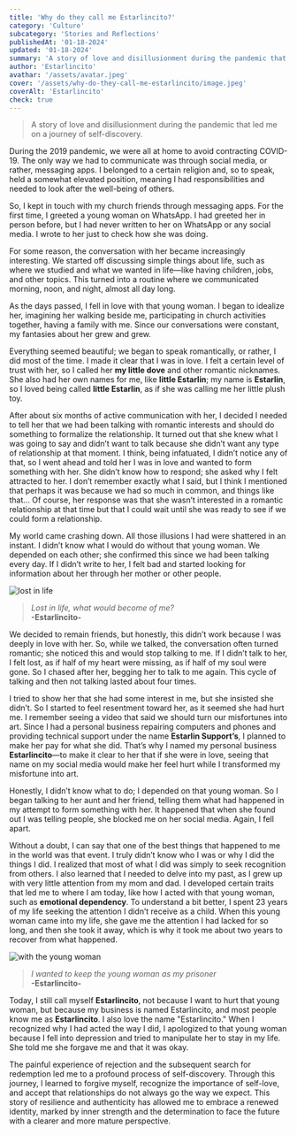 ```yaml
---
title: 'Why do they call me Estarlincito?'
category: 'Culture'
subcategory: 'Stories and Reflections'
publishedAt: '01-18-2024'
updated: '01-18-2024'
summary: 'A story of love and disillusionment during the pandemic that led me on a journey of self-discovery.'
author: 'Estarlincito'
avathar: '/assets/avatar.jpeg'
cover: '/assets/why-do-they-call-me-estarlincito/image.jpeg'
coverAlt: 'Estarlincito'
check: true
---
```


<Introduction>

> A story of love and disillusionment during the pandemic that led me on a journey of self-discovery.

</Introduction>

<Contents>

<Audio
  src='/assets/why-do-they-call-me-estarlincito/audio.mp3'
  type='audio/mp3'
/>

During the 2019 pandemic, we were all at home to avoid contracting COVID-19. The only way we had to communicate was through social media, or rather, messaging apps. I belonged to a certain religion and, so to speak, held a somewhat elevated position, meaning I had responsibilities and needed to look after the well-being of others.

So, I kept in touch with my church friends through messaging apps. For the first time, I greeted a young woman on WhatsApp. I had greeted her in person before, but I had never written to her on WhatsApp or any social media. I wrote to her just to check how she was doing.

For some reason, the conversation with her became increasingly interesting. We started off discussing simple things about life, such as where we studied and what we wanted in life—like having children, jobs, and other topics. This turned into a routine where we communicated morning, noon, and night, almost all day long.

As the days passed, I fell in love with that young woman. I began to idealize her, imagining her walking beside me, participating in church activities together, having a family with me. Since our conversations were constant, my fantasies about her grew and grew.

Everything seemed beautiful; we began to speak romantically, or rather, I did most of the time. I made it clear that I was in love. I felt a certain level of trust with her, so I called her **my little dove** and other romantic nicknames. She also had her own names for me, like **little Estarlin**; my name is **Estarlin**, so I loved being called **little Estarlin**, as if she was calling me her little plush toy.

After about six months of active communication with her, I decided I needed to tell her that we had been talking with romantic interests and should do something to formalize the relationship. It turned out that she knew what I was going to say and didn’t want to talk because she didn’t want any type of relationship at that moment. I think, being infatuated, I didn’t notice any of that, so I went ahead and told her I was in love and wanted to form something with her. She didn’t know how to respond; she asked why I felt attracted to her. I don’t remember exactly what I said, but I think I mentioned that perhaps it was because we had so much in common, and things like that… Of course, her response was that she wasn’t interested in a romantic relationship at that time but that I could wait until she was ready to see if we could form a relationship.

My world came crashing down. All those illusions I had were shattered in an instant. I didn’t know what I would do without that young woman. We depended on each other; she confirmed this since we had been talking every day. If I didn’t write to her, I felt bad and started looking for information about her through her mother or other people.

<Image
  alt='lost in life'
  src='/assets/why-do-they-call-me-estarlincito/image1.jpeg'
/>

> _Lost in life, what would become of me?_ <br/> **-Estarlincito-**

We decided to remain friends, but honestly, this didn’t work because I was deeply in love with her. So, while we talked, the conversation often turned romantic; she noticed this and would stop talking to me. If I didn’t talk to her, I felt lost, as if half of my heart were missing, as if half of my soul were gone. So I chased after her, begging her to talk to me again. This cycle of talking and then not talking lasted about four times.

I tried to show her that she had some interest in me, but she insisted she didn’t. So I started to feel resentment toward her, as it seemed she had hurt me. I remember seeing a video that said we should turn our misfortunes into art. Since I had a personal business repairing computers and phones and providing technical support under the name **Estarlin Support’s**, I planned to make her pay for what she did. That’s why I named my personal business **Estarlincito**—to make it clear to her that if she were in love, seeing that name on my social media would make her feel hurt while I transformed my misfortune into art.

Honestly, I didn’t know what to do; I depended on that young woman. So I began talking to her aunt and her friend, telling them what had happened in my attempt to form something with her. It happened that when she found out I was telling people, she blocked me on her social media. Again, I fell apart.

Without a doubt, I can say that one of the best things that happened to me in the world was that event. I truly didn’t know who I was or why I did the things I did. I realized that most of what I did was simply to seek recognition from others. I also learned that I needed to delve into my past, as I grew up with very little attention from my mom and dad. I developed certain traits that led me to where I am today, like how I acted with that young woman, such as **emotional dependency**. To understand a bit better, I spent 23 years of my life seeking the attention I didn’t receive as a child. When this young woman came into my life, she gave me the attention I had lacked for so long, and then she took it away, which is why it took me about two years to recover from what happened.

<Image
  alt='with the young woman'
  src='/assets/why-do-they-call-me-estarlincito/image2.jpeg'
/>

> _I wanted to keep the young woman as my prisoner_ <br/> **-Estarlincito-**

Today, I still call myself **Estarlincito**, not because I want to hurt that young woman, but because my business is named Estarlincito, and most people know me as **Estarlincito**. I also love the name "Estarlincito." When I recognized why I had acted the way I did, I apologized to that young woman because I fell into depression and tried to manipulate her to stay in my life. She told me she forgave me and that it was okay.

The painful experience of rejection and the subsequent search for redemption led me to a profound process of self-discovery. Through this journey, I learned to forgive myself, recognize the importance of self-love, and accept that relationships do not always go the way we expect. This story of resilience and authenticity has allowed me to embrace a renewed identity, marked by inner strength and the determination to face the future with a clearer and more mature perspective.

</Contents>
